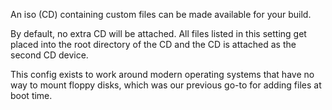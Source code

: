 <!-- Code generated from the comments of the CDConfig struct in packer-plugin-sdk/commonsteps/extra_iso_config.go; DO NOT EDIT MANUALLY -->

An iso (CD) containing custom files can be made available for your build.

By default, no extra CD will be attached. All files listed in this setting
get placed into the root directory of the CD and the CD is attached as the
second CD device.

This config exists to work around modern operating systems that have no
way to mount floppy disks, which was our previous go-to for adding files at
boot time.
